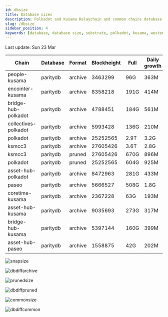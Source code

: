 ```yaml
---
id: dbsize
title: Database sizes
description: Polkadot and Kusama Relaychain and common chains database sizes
slug: /dbsize
sidebar_position: 4
keywords: [database, database size, substrate, polkadot, kusama, westend]
---
```



Last update: Sun 23 Mar

| Chain    | Database   | Format | Blockheight | Full         | Daily growth |
| ------------------------| ----------- | -------- | ------- | ---------- | ----- | 
| people-kusama | paritydb | archive | 3463299 | 96G | 363M |
| encointer-kusama | paritydb | archive | 8358218 | 191G | 414M |
| bridge-hub-polkadot | paritydb | archive | 4788451 | 184G | 561M |
| collectives-polkadot | paritydb | archive | 5993428 | 136G | 210M |
| polkadot | paritydb | archive | 25252565 | 2.9T | 3.2G |
| ksmcc3 | paritydb | archive | 27605426 | 3.6T | 2.8G |
| ksmcc3 | paritydb | pruned | 27605426 | 670G | 896M |
| polkadot | paritydb | pruned | 25252565 | 604G | 925M |
| asset-hub-polkadot | paritydb | archive | 8472963 | 281G | 433M |
| paseo | paritydb | archive | 5666527 | 508G | 1.8G |
| coretime-kusama | paritydb | archive | 2367228 | 63G | 193M |
| asset-hub-kusama | paritydb | archive | 9035693 | 273G | 317M |
| bridge-hub-kusama | paritydb | archive | 5397144 | 160G | 399M |
| asset-hub-paseo | paritydb | archive | 1558875 | 42G | 202M |

![snapsize](/img/archivesize.png)

![dbdiffarchive](/img/dbdiffrelay.png)

![prunedsize](/img/prunedsize.png)

![dbdiffpruned](/img/dbdiffpruned.png)

![commonsize](/img/commonsize.png)

![dbdiffcommon](/img/dbdiffcommon.png)
